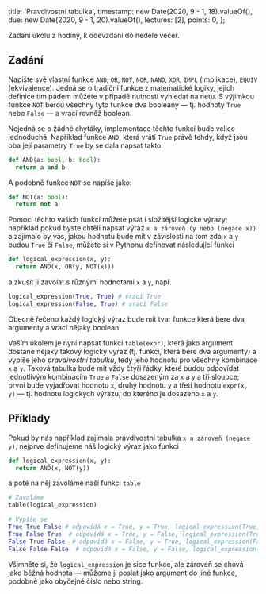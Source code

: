   title: 'Pravdivostní tabulka',
  timestamp: new Date(2020, 9 - 1, 18).valueOf(),
  due: new Date(2020, 9 - 1, 20).valueOf(),
  lectures: [2],
  points: 0,
};

Zadání úkolu z hodiny, k odevzdání do neděle večer.

## Zadání

Napište své vlastní funkce `AND`, `OR`, `NOT`, `NOR`, `NAND`, `XOR`, `IMPL` (implikace), `EQUIV` (ekvivalence). Jedná se o tradiční funkce z matematické logiky, jejich definice tím pádem můžete v případě nutnosti vyhledat na netu. S výjimkou funkce `NOT` berou všechny tyto funkce dva booleany — tj. hodnoty `True` nebo `False` — a vrací rovněž boolean.

Nejedná se o žádné chytáky, implementace těchto funkcí bude velice jednoduchá. Například funkce `AND`, která vrátí `True` právě tehdy, když jsou oba její parametry `True` by se dala napsat takto:

```python
def AND(a: bool, b: bool):
  return a and b
```

A podobně funkce `NOT` se napíše jako:

```python
def NOT(a: bool):
  return not a
```

Pomocí těchto vašich funkcí můžete psát i složitější logické výrazy; například pokud byste chtěli napsat výraz `x a zároveň (y nebo (negace x))` a zajímalo by vás, jakou hodnotu bude mít v závislosti na tom zda `x` a `y` budou `True` či `False`, můžete si v Pythonu definovat následující funkci

```python
def logical_expression(x, y):
  return AND(x, OR(y, NOT(x)))
```

a zkusit ji zavolat s různými hodnotami `x` a `y`, např.

```python
logical_expression(True, True) # vrací True
logical_expression(False, True) # vrací False
```

Obecně řečeno každý logický výraz bude mít tvar funkce která bere dva argumenty a vrací nějaký boolean.

Vaším úkolem je nyní napsat funkci `table(expr)`, která jako argument dostane nějaký takový logický výraz (tj. funkci, která bere dva argumenty) a vypíše jeho _pravdivostní tabulku_, tedy jeho hodnotu pro všechny kombinace `x` a `y`. Taková tabulka bude mít vždy čtyři řádky, které budou odpovídat jednotlivým kombinacím `True` a `False` dosazeným za `x` a `y` a tři sloupce; první bude vyjadřovat hodnotu `x`, druhý hodnotu `y` a třetí hodnotu `expr(x, y)` — tj. hodnotu logických výrazu, do kterého je dosazeno `x` a `y`.

## Příklady

Pokud by nás například zajímala pravdivostní tabulka `x a zároveň (negace y)`, nejprve definujeme náš logický výraz jako funkci

```python
def logical_expression(x, y):
  return AND(x, NOT(y))
```

a poté na něj zavoláme naší funkci `table`

```python
# Zavoláme
table(logical_expression)

# Vypíše se
True True False # odpovídá x = True, y = True, logical_expression(True, True)
True False True  # odpovídá x = True, y = False, logical_expression(True, False)
False True False  # odpovídá x = False, y = True, logical_expression(False, True)
False False False  # odpovídá x = False, y = False, logical_expression(False, False)
```

Všimněte si, že `logical_expression` je sice funkce, ale zároveň se chová jako běžná hodnota — můžeme ji poslat jako argument do jiné funkce, podobně jako obyčejné číslo nebo string.
